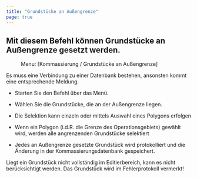 ```yaml
---
title: "Grundstücke an Außengrenze"
page: true
---
```

## Mit diesem Befehl k&#246;nnen Grundst&#252;cke an Au&#223;engrenze gesetzt werden.
<GeoMapper> <Menu> Menu: [Kommassierung / Grundstücke an Außengrenze] </Menu> 

<Success>
Es muss eine Verbindung zu einer Datenbank bestehen, ansonsten kommt eine entsprechende Meldung. 
</Success>


- Starten Sie den Befehl &#252;ber das Men&#252;.

- W&#228;hlen Sie die Grundst&#252;cke, die an der Au&#223;engrenze liegen.

- Die Selektion kann einzeln oder mittels Auswahl eines Polygons erfolgen

- Wenn ein Polygon (i.d.R. die Grenze des Operationsgebiets) gew&#228;hlt wird, werden alle angrenzenden Grundst&#252;cke selektiert



- Jedes an Au&#223;engrenze gesetzte Grundst&#252;ck wird protokolliert und die &#196;nderung in der Kommassierungsdatenbank gespeichert.



<Warning>
Liegt ein Grundst&#252;ck nicht vollst&#228;ndig im Editierbereich, kann es nicht ber&#252;cksichtigt werden. Das Grundst&#252;ck wird im Fehlerprotokoll vermerkt!
</Warning>



</GeoMapper>
